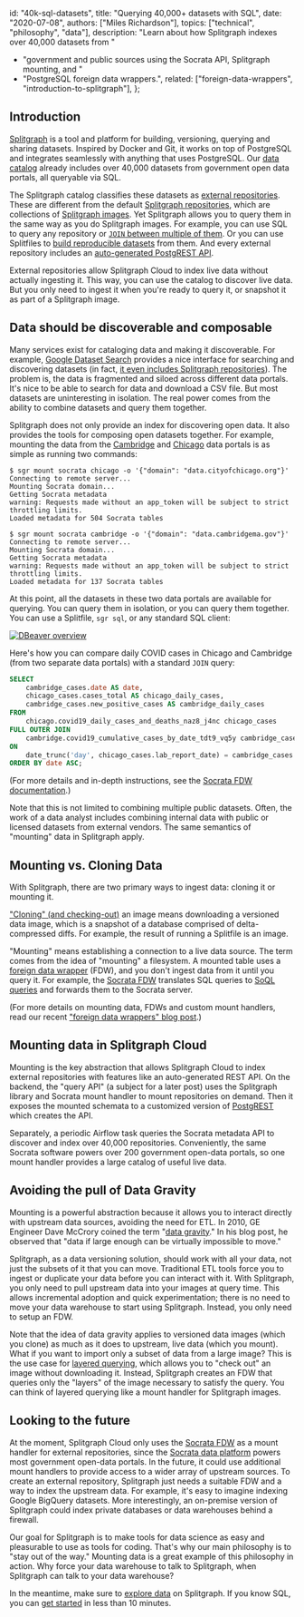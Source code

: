   id: "40k-sql-datasets",
  title: "Querying 40,000+ datasets with SQL",
  date: "2020-07-08",
  authors: ["Miles Richardson"],
  topics: ["technical", "philosophy", "data"],
  description: "Learn about how Splitgraph indexes over 40,000 datasets from "
  + "government and public sources using the Socrata API, Splitgraph mounting, and "
  + "PostgreSQL foreign data wrappers.",
  related: ["foreign-data-wrappers", "introduction-to-splitgraph"],
};

## Introduction

[Splitgraph](https://www.splitgraph.com) is a tool and platform for building, versioning, querying and sharing datasets. Inspired by Docker and Git, it works on top of PostgreSQL and integrates seamlessly with anything that uses PostgreSQL. Our [data catalog](https://www.splitgraph.com/explore) already includes over 40,000 datasets from government open data portals, all queryable via SQL.

The Splitgraph catalog classifies these datasets as [external repositories](/docs/splitgraph-cloud/external-repositories). These are different from the default [Splitgraph repositories](/docs/concepts/repositories), which are collections of [Splitgraph images](/docs/concepts/images). Yet Splitgraph allows you to query them in the same way as you do Splitgraph images. For example, you can use SQL to query any repository or [`JOIN` between multiple of them](/docs/ingesting-data/socrata#using-metabase-to-join-and-plot-data-from-multiple-data-portals). Or you can use Splitfiles to [build reproducible datasets](/docs/ingesting-data/socrata#splitfile) from them. And every external repository includes an [auto-generated PostgREST API](/docs/splitgraph-cloud/publish-rest-api).

External repositories allow Splitgraph Cloud to index live data without actually ingesting it. This way, you can use the catalog to discover live data. But you only need to ingest it when you're ready to query it, or snapshot it as part of a Splitgraph image.

## Data should be discoverable and composable

Many services exist for cataloging data and making it discoverable. For example, [Google Dataset Search](https://datasetsearch.research.google.com/) provides a nice interface for searching and discovering datasets (in fact, [it even includes Splitgraph repositories](https://datasetsearch.research.google.com/search?query=opd%20crimes&docid=jrM9a8yTUXMZaY1QAAAAAA%3D%3D)). The problem is, the data is fragmented and siloed across different data portals. It's nice to be able to search for data and download a CSV file. But most datasets are uninteresting in isolation. The real power comes from the ability to combine datasets and query them together.

Splitgraph does not only provide an index for discovering open data. It also provides the tools for composing open datasets together. For example, mounting the data from the [Cambridge](https://data.cambridgema.gov) and [Chicago](https://data.cityofchicago.org) data portals is as simple as running two commands:

```shell-session
$ sgr mount socrata chicago -o '{"domain": "data.cityofchicago.org"}'
Connecting to remote server...
Mounting Socrata domain...
Getting Socrata metadata
warning: Requests made without an app_token will be subject to strict throttling limits.
Loaded metadata for 504 Socrata tables

$ sgr mount socrata cambridge -o '{"domain": "data.cambridgema.gov"}'
Connecting to remote server...
Mounting Socrata domain...
Getting Socrata metadata
warning: Requests made without an app_token will be subject to strict throttling limits.
Loaded metadata for 137 Socrata tables
```

At this point, all the datasets in these two data portals are available for querying. You can query them in isolation, or you can query them together. You can use a Splitfile, `sgr sql`, or any standard SQL client:

[![DBeaver overview](https://raw.githubusercontent.com/splitgraph/splitgraph.com/master/content/docs/0300_ingesting-data/images/socrata/1_dbeaver_overview.png)](https://raw.githubusercontent.com/splitgraph/splitgraph.com/master/content/docs/0300_ingesting-data/images/socrata/1_dbeaver_overview.png)

Here's how you can compare daily COVID cases in Chicago and Cambridge (from two separate data portals) with a standard `JOIN` query:

```sql
SELECT
    cambridge_cases.date AS date,
    chicago_cases.cases_total AS chicago_daily_cases,
    cambridge_cases.new_positive_cases AS cambridge_daily_cases
FROM
    chicago.covid19_daily_cases_and_deaths_naz8_j4nc chicago_cases
FULL OUTER JOIN
    cambridge.covid19_cumulative_cases_by_date_tdt9_vq5y cambridge_cases
ON
    date_trunc('day', chicago_cases.lab_report_date) = cambridge_cases.date
ORDER BY date ASC;
```

(For more details and in-depth instructions, see the [Socrata FDW documentation](/docs/ingesting-data/socrata).)

Note that this is not limited to combining multiple public datasets. Often, the work of a data analyst includes combining internal data with public or licensed datasets from external vendors. The same semantics of "mounting" data in Splitgraph apply.

## Mounting vs. Cloning Data

With Splitgraph, there are two primary ways to ingest data: cloning it or mounting it.

["Cloning" (and checking-out)](/docs/working-with-data/clone-vs-checkout) an image means downloading a versioned data image, which is a snapshot of a database comprised of delta-compressed diffs. For example, the result of running a Splitfile is an image.

"Mounting" means establishing a connection to a live data source. The term comes from the idea of "mounting" a filesystem. A mounted table uses a [foreign data wrapper](/docs/ingesting-data/foreign-data-wrappers/introduction) (FDW), and you don't ingest data from it until you query it. For example, the [Socrata FDW](/docs/ingesting-data/socrata) translates SQL queries to [SoQL queries](https://dev.socrata.com/docs/queries/) and forwards them to the Socrata server.

(For more details on mounting data, FDWs and custom mount handlers, read our recent ["foreign data wrappers" blog post](/blog/foreign-data-wrappers).)

## Mounting data in Splitgraph Cloud

Mounting is the key abstraction that allows Splitgraph Cloud to index external repositories with features like an auto-generated REST API. On the backend, the "query API" (a subject for a later post) uses the Splitgraph library and Socrata mount handler to mount repositories on demand. Then it exposes the mounted schemata to a customized version of [PostgREST](http://postgrest.org/) which creates the API.

Separately, a periodic Airflow task queries the Socrata metadata API to discover and index over 40,000 repositories. Conveniently, the same Socrata software powers over 200 government open-data portals, so one mount handler provides a large catalog of useful live data.

## Avoiding the pull of Data Gravity

Mounting is a powerful abstraction because it allows you to interact directly with upstream data sources, avoiding the need for ETL. In 2010, GE Engineer Dave McCrory coined the term "[data gravity](https://datagravitas.com/2010/12/07/data-gravity-in-the-clouds/)." In his blog post, he observed that "data if large enough can be virtually impossible to move."

Splitgraph, as a data versioning solution, should work with all your data, not just the subsets of it that you can move. Traditional ETL tools force you to ingest or duplicate your data before you can interact with it. With Splitgraph, you only need to pull upstream data into your images at query time. This allows incremental adoption and quick experimentation; there is no need to move your data warehouse to start using Splitgraph. Instead, you only need to setup an FDW.

Note that the idea of data gravity applies to versioned data images (which you clone) as much as it does to upstream, live data (which you mount). What if you want to import only a subset of data from a large image? This is the use case for [layered querying](/docs/large-datasets/layered-querying), which allows you to "check out" an image without downloading it. Instead, Splitgraph creates an FDW that queries only the "layers" of the image necessary to satisfy the query. You can think of layered querying like a mount handler for Splitgraph images.

## Looking to the future

At the moment, Splitgraph Cloud only uses the [Socrata FDW](/docs/ingesting-data/socrata) as a mount handler for external repositories, since the [Socrata data platform](https://www.tylertech.com/products/socrata) powers most government open-data portals.  In the future, it could use additional mount handlers to provide access to a wider array of upstream sources. To create an external repository, Splitgraph just needs a suitable FDW and a way to index the upstream data. For example, it's easy to imagine indexing Google BigQuery datasets. More interestingly, an on-premise version of Splitgraph could index private databases or data warehouses behind a firewall.

Our goal for Splitgraph is to make tools for data science as easy and pleasurable to use as tools for coding. That's why our main philosophy is to "stay out of the way." Mounting data is a great example of this philosophy in action. Why force your data warehouse to talk to Splitgraph, when Splitgraph can talk to your data warehouse?

In the meantime, make sure to [explore data](/explore) on Splitgraph. If you know SQL, you can [get started](/docs/getting-started/five-minute-demo) in less than 10 minutes.
